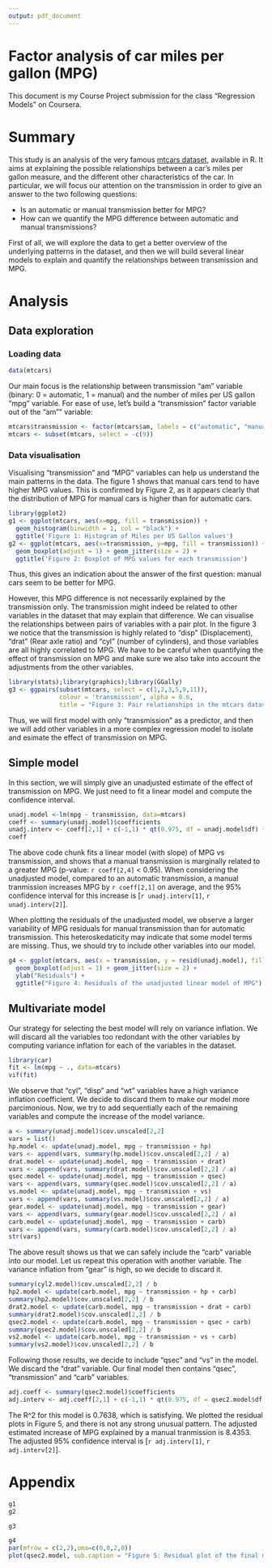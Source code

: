 ```yaml
---
output: pdf_document
---
```

Factor analysis of car miles per gallon (MPG)
==========================


This document is my Course Project submission for the class "Regression Models" on Coursera.

# Summary

This study is an analysis of the very famous [mtcars dataset](https://stat.ethz.ch/R-manual/R-devel/library/datasets/html/mtcars.html), available in R. It aims at explaining the possible relationships between a car's miles per gallon measure, and the different other characteristics of the car. In particular, we will focus our attention on the transmission in order to give an answer to the two following questions:

* Is an automatic or manual transmission better for MPG?
* How can we quantify the MPG difference between automatic and manual transmissions?

First of all, we will explore the data to get a better overview of the underlying patterns in the dataset, and then we will build several linear models to explain and quantify the relationships between transmission and MPG.

# Analysis

## Data exploration

### Loading data

```r
data(mtcars)
```

Our main focus is the relationship between transmission "am" variable (binary: 0 = automatic, 1 = manual) and the number of miles per US gallon "mpg" variable. For ease of use, let's build a "transmission" factor variable out of the "am"" variable:

```r
mtcars$transmission <- factor(mtcars$am, labels = c("automatic", "manual"))
mtcars <- subset(mtcars, select = -c(9))
```

### Data visualisation

Visualising "transmission" and "MPG" variables can help us understand the main patterns in the data. The figure 1 shows that manual cars tend to have higher MPG values. This is confirmed by Figure 2, as it appears clearly that the distribution of MPG for manual cars is higher than for automatic cars.

```r
library(ggplot2)
g1 <- ggplot(mtcars, aes(x=mpg, fill = transmission)) + 
  geom_histogram(binwidth = 1, col = "black") +
  ggtitle('Figure 1: Histogram of Miles per US Gallon values')
g2 <- ggplot(mtcars, aes(x=transmission, y=mpg, fill = transmission)) +
  geom_boxplot(adjust = 1) + geom_jitter(size = 2) +
  ggtitle('Figure 2: Boxplot of MPG values for each transmission')
```

Thus, this gives an indication about the answer of the first question: manual cars seem to be better for MPG.

However, this MPG difference is not necessarily explained by the transmission only. The transmission might indeed be related to other variables in the dataset that may explain that difference. We can visualise the relationships between pairs of variables with a pair plot. In the figure 3 we notice that the transmission is highly related to "disp" (Displacement), "drat" (Rear axle ratio) and "cyl" (number of cylinders), and those variables are all highly correlated to MPG. We have to be careful when quantifying the effect of transmission on MPG and make sure we also take into account the adjustments from the other variables.

```r
library(stats);library(graphics);library(GGally)
g3 <- ggpairs(subset(mtcars, select = c(1,2,3,5,9,11)),
              colour = 'transmission', alpha = 0.6, 
              title = "Figure 3: Pair relationships in the mtcars dataset. Blue: manual, Red: automatic")
```

Thus, we will first model with only "transmission" as a predictor, and then we will add other variables in a more complex regression model to isolate and esimate the effect of transmission on MPG.

## Simple model

In this section, we will simply give an unadjusted estimate of the effect of transmission on MPG. We just need to fit a linear model and compute the confidence interval.

```r
unadj.model <-lm(mpg ~ transmission, data=mtcars)
coeff <- summary(unadj.model)$coefficients
unadj.interv <- coeff[2,1] + c(-1,1) * qt(0.975, df = unadj.model$df) * coeff[2,2]
coeff
```

The above code chunk fits a linear model (with slope) of MPG vs transmission, and shows that a manual transmission is marginally related to a greater MPG (p-value: `r coeff[2,4]` < 0.95). When considering the unadjusted model, compared to an automatic transmission, a manual tranmission increases MPG by `r coeff[2,1]` on average, and the 95% confidence interval for this increase is [`r unadj.interv[1]`, `r unadj.interv[2]`].

When plotting the residuals of the unadjusted model, we observe a larger variability of MPG residuals for manual transmission than for automatic transmission. This heteroskedaticity may indicate that some model terms are missing. Thus, we should try to include other variables into our model.

```r
g4 <- ggplot(mtcars, aes(x = transmission, y = resid(unadj.model), fill = transmission)) +
  geom_boxplot(adjust = 1) + geom_jitter(size = 2) +
  ylab("Residuals") +
  ggtitle("Figure 4: Residuals of the unadjusted linear model of MPG")
```

## Multivariate model

Our strategy for selecting the best model will rely on variance inflation. We will discard all the variables too redondant with the other variables by computing variance inflation for each of the variables in the dataset.

```r
library(car)
fit <- lm(mpg ~ ., data=mtcars)
vif(fit)
```

We observe that "cyl", "disp" and "wt" variables have a high variance inflation coefficient. We decide to discard them to make our model more parcimonious. Now, we try to add sequentially each of the remaining variables and compute the increase of the model variance.

```r
a <- summary(unadj.model)$cov.unscaled[2,2]
vars = list()
hp.model <- update(unadj.model, mpg ~ transmission + hp)
vars <- append(vars, summary(hp.model)$cov.unscaled[2,2] / a)
drat.model <- update(unadj.model, mpg ~ transmission + drat)
vars <- append(vars, summary(drat.model)$cov.unscaled[2,2] / a)
qsec.model <- update(unadj.model, mpg ~ transmission + qsec)
vars <- append(vars, summary(qsec.model)$cov.unscaled[2,2] / a)
vs.model <- update(unadj.model, mpg ~ transmission + vs)
vars <- append(vars, summary(vs.model)$cov.unscaled[2,2] / a)
gear.model <- update(unadj.model, mpg ~ transmission + gear)
vars <- append(vars, summary(gear.model)$cov.unscaled[2,2] / a)
carb.model <- update(unadj.model, mpg ~ transmission + carb)
vars <- append(vars, summary(carb.model)$cov.unscaled[2,2] / a)
str(vars)
```

The above result shows us that we can safely include the "carb" variable into our model. Let us repeat this operation with another variable. The variance inflation from "gear" is high, so we decide to discard it.


```r
summary(cyl2.model)$cov.unscaled[2,2] / b
hp2.model <- update(carb.model, mpg ~ transmission + hp + carb)
summary(hp2.model)$cov.unscaled[2,2] / b
drat2.model <- update(carb.model, mpg ~ transmission + drat + carb)
summary(drat2.model)$cov.unscaled[2,2] / b
qsec2.model <- update(carb.model, mpg ~ transmission + qsec + carb)
summary(qsec2.model)$cov.unscaled[2,2] / b
vs2.model <- update(carb.model, mpg ~ transmission + vs + carb)
summary(vs2.model)$cov.unscaled[2,2] / b
```

Following those results, we decide to include "qsec" and "vs" in the model. We discard the "drat" variable. Our final model then contains "qsec", "transmission" and "carb" variables.

```r
adj.coeff <- summary(qsec2.model)$coefficients
adj.interv <- adj.coeff[2,1] + c(-1,1) * qt(0.975, df = qsec2.model$df) * adj.coeff[2,2]
```

The R^2 for this model is 0.7638, which is satisfying. We plotted the residual plots in Figure 5, and there is not any strong unusual pattern. The adjusted estimated increase of MPG explained by a manual tranmission is 8.4353. The adjusted 95% confidence interval is [`r adj.interv[1]`, `r adj.interv[2]`].


# Appendix
```r
g1
g2
```

```r
g3
```

```r
g4
par(mfrow = c(2,2),oma=c(0,0,2,0))
plot(qsec2.model, sub.caption = "Figure 5: Residual plot of the final model")
```